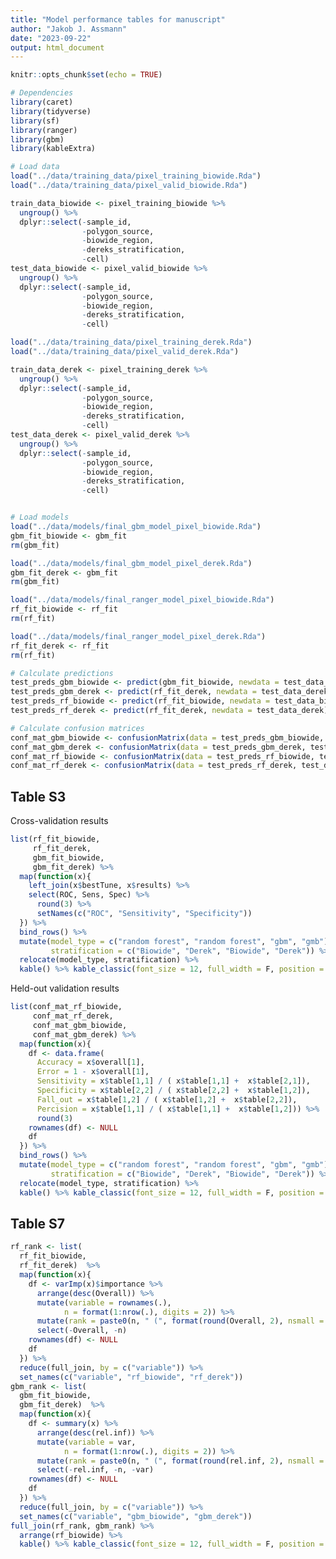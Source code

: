 ```yaml
---
title: "Model performance tables for manuscript"
author: "Jakob J. Assmann"
date: "2023-09-22"
output: html_document
---
```


```r
knitr::opts_chunk$set(echo = TRUE)
```


```r
# Dependencies
library(caret)
library(tidyverse)
library(sf)
library(ranger)
library(gbm)
library(kableExtra)

# Load data
load("../data/training_data/pixel_training_biowide.Rda")
load("../data/training_data/pixel_valid_biowide.Rda")

train_data_biowide <- pixel_training_biowide %>% 
  ungroup() %>%
  dplyr::select(-sample_id, 
                -polygon_source,  
                -biowide_region, 
                -dereks_stratification,
                -cell)
test_data_biowide <- pixel_valid_biowide %>% 
  ungroup() %>%
  dplyr::select(-sample_id, 
                -polygon_source,  
                -biowide_region, 
                -dereks_stratification,
                -cell)

load("../data/training_data/pixel_training_derek.Rda")
load("../data/training_data/pixel_valid_derek.Rda")

train_data_derek <- pixel_training_derek %>% 
  ungroup() %>%
  dplyr::select(-sample_id, 
                -polygon_source,  
                -biowide_region, 
                -dereks_stratification,
                -cell)
test_data_derek <- pixel_valid_derek %>% 
  ungroup() %>%
  dplyr::select(-sample_id, 
                -polygon_source,  
                -biowide_region, 
                -dereks_stratification,
                -cell)


# Load models
load("../data/models/final_gbm_model_pixel_biowide.Rda")
gbm_fit_biowide <- gbm_fit
rm(gbm_fit)

load("../data/models/final_gbm_model_pixel_derek.Rda")
gbm_fit_derek <- gbm_fit
rm(gbm_fit)

load("../data/models/final_ranger_model_pixel_biowide.Rda")
rf_fit_biowide <- rf_fit
rm(rf_fit)

load("../data/models/final_ranger_model_pixel_derek.Rda")
rf_fit_derek <- rf_fit
rm(rf_fit)

# Calculate predictions 
test_preds_gbm_biowide <- predict(gbm_fit_biowide, newdata = test_data_biowide)
test_preds_gbm_derek <- predict(rf_fit_derek, newdata = test_data_derek)
test_preds_rf_biowide <- predict(rf_fit_biowide, newdata = test_data_biowide)
test_preds_rf_derek <- predict(rf_fit_derek, newdata = test_data_derek)

# Calculate confusion matrices
conf_mat_gbm_biowide <- confusionMatrix(data = test_preds_gbm_biowide, test_data_biowide$forest_value)
conf_mat_gbm_derek <- confusionMatrix(data = test_preds_gbm_derek, test_data_derek$forest_value)
conf_mat_rf_biowide <- confusionMatrix(data = test_preds_rf_biowide, test_data_biowide$forest_value)
conf_mat_rf_derek <- confusionMatrix(data = test_preds_rf_derek, test_data_derek$forest_value)

```

## Table S3
Cross-validation results
```r
list(rf_fit_biowide,
     rf_fit_derek,
     gbm_fit_biowide,
     gbm_fit_derek) %>%
  map(function(x){
    left_join(x$bestTune, x$results) %>%
    select(ROC, Sens, Spec) %>%
      round(3) %>%
      setNames(c("ROC", "Sensitivity", "Specificity"))
  }) %>%
  bind_rows() %>%
  mutate(model_type = c("random forest", "random forest", "gbm", "gmb"),
         stratification = c("Biowide", "Derek", "Biowide", "Derek")) %>%
  relocate(model_type, stratification) %>%
  kable() %>% kable_classic(font_size = 12, full_width = F, position = "left")
```

Held-out validation results
```r
list(conf_mat_rf_biowide,
     conf_mat_rf_derek,
     conf_mat_gbm_biowide,
     conf_mat_gbm_derek) %>%
  map(function(x){
    df <- data.frame(
      Accuracy = x$overall[1],
      Error = 1 - x$overall[1],
      Sensitivity = x$table[1,1] / ( x$table[1,1] +  x$table[2,1]),
      Specificity = x$table[2,2] / ( x$table[2,2] +  x$table[1,2]),
      Fall_out = x$table[1,2] / ( x$table[1,2] +  x$table[2,2]),
      Percision = x$table[1,1] / ( x$table[1,1] +  x$table[1,2])) %>%
      round(3)
    rownames(df) <- NULL
    df
  }) %>%
  bind_rows() %>%
  mutate(model_type = c("random forest", "random forest", "gbm", "gmb"),
         stratification = c("Biowide", "Derek", "Biowide", "Derek")) %>%
  relocate(model_type, stratification) %>%
  kable() %>% kable_classic(font_size = 12, full_width = F, position = "left")
```

## Table S7
```r
rf_rank <- list(
  rf_fit_biowide,
  rf_fit_derek)  %>%
  map(function(x){
    df <- varImp(x)$importance %>%
      arrange(desc(Overall)) %>%
      mutate(variable = rownames(.),
            n = format(1:nrow(.), digits = 2)) %>%
      mutate(rank = paste0(n, " (", format(round(Overall, 2), nsmall = 2), ")")) %>%
      select(-Overall, -n)
    rownames(df) <- NULL
    df
  }) %>%
  reduce(full_join, by = c("variable")) %>%
  set_names(c("variable", "rf_biowide", "rf_derek"))
gbm_rank <- list(
  gbm_fit_biowide,
  gbm_fit_derek)  %>%
  map(function(x){
    df <- summary(x) %>%
      arrange(desc(rel.inf)) %>%
      mutate(variable = var,
            n = format(1:nrow(.), digits = 2)) %>%
      mutate(rank = paste0(n, " (", format(round(rel.inf, 2), nsmall = 2), ")")) %>%
      select(-rel.inf, -n, -var)
    rownames(df) <- NULL
    df
  }) %>%
  reduce(full_join, by = c("variable")) %>%
  set_names(c("variable", "gbm_biowide", "gbm_derek"))
full_join(rf_rank, gbm_rank) %>%
  arrange(rf_biowide) %>%
  kable() %>% kable_classic(font_size = 12, full_width = F, position = "left")

```
